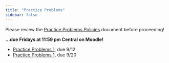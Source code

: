```yaml
---
title: "Practice Problems"
sidebar: false
---
```



Please review the [Practice Problems Policies](https://docs.google.com/document/d/1hBJRjNahudtKN2KYngWJvzVHhkzNH_eO/edit?usp=drive_link&ouid=100583608219387203178&rtpof=true&sd=true) document before proceeding!

**...due Fridays at 11:59 pm Central on Moodle!**

- [Practice Problems 1](assignments/pp1.qmd), due 9/12
- [Practice Problems 1](assignments/pp2.qmd), due 9/20